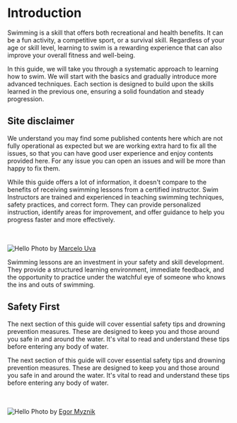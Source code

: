
# Introduction

Swimming is a skill that offers both recreational and health benefits. It can be a fun activity, a competitive sport, or a survival skill. Regardless of your age or skill level, learning to swim is a rewarding experience that can also improve your overall fitness and well-being.


In this guide, we will take you through a systematic approach to learning how to swim. We will start with the basics and gradually introduce more advanced techniques. Each section is designed to build upon the skills learned in the previous one, ensuring a solid foundation and steady progression.

## Site disclaimer

<Callout type="warning" emoji="⚠️">
  We understand you may find some published contents here which are not fully operational as expected but we are working extra hard to fix all the issues, so that you can have good user experience and enjoy contents provided here. For any issue you can open an issues and will be more than happy to fix them.
</Callout>

While this guide offers a lot of information, it doesn't compare to the benefits of receiving swimming lessons from a certified instructor. Swim Instructors are trained and experienced in teaching swimming techniques, safety practices, and correct form. They can provide personalized instruction, identify areas for improvement, and offer guidance to help you progress faster and more effectively. 

<br></br> 
<Image src="/images/pool.jpg" alt="Hello" width={400} height={300} /> 
Photo by [Marcelo Uva](https://unsplash.com/@marcelouva)

Swimming lessons are an investment in your safety and skill development. They provide a structured learning environment, immediate feedback, and the opportunity to practice under the watchful eye of someone who knows the ins and outs of swimming. 

## Safety First

The next section of this guide will cover essential safety tips and drowning prevention measures. These are designed to keep you and those around you safe in and around the water. It's vital to read and understand these tips before entering any body of water. 

The next section of this guide will cover essential safety tips and drowning prevention measures. These are designed to keep you and those around you safe in and around the water. It's vital to read and understand these tips before entering any body of water.

<br></br>
<Image src="/images/life.jpg" alt="Hello" width={400} height={300} />
Photo by [Egor Myznik](https://unsplash.com/@vonshnauzer)
